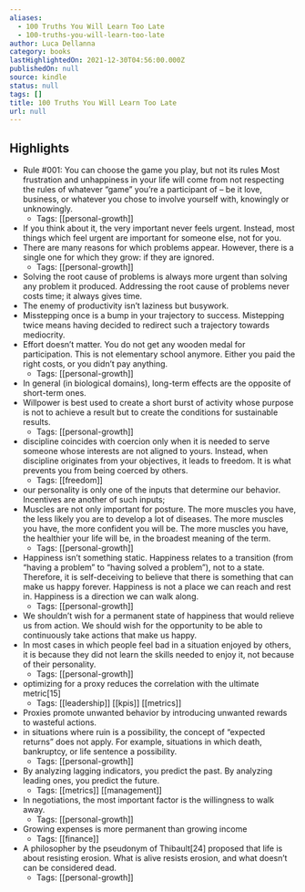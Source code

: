 ```yaml
---
aliases:
  - 100 Truths You Will Learn Too Late
  - 100-truths-you-will-learn-too-late
author: Luca Dellanna
category: books
lastHighlightedOn: 2021-12-30T04:56:00.000Z
publishedOn: null
source: kindle
status: null
tags: []
title: 100 Truths You Will Learn Too Late
url: null
---
```

## Highlights

- Rule #001: You can choose the game you play, but not its rules Most frustration and unhappiness in your life will come from not respecting the rules of whatever “game” you’re a participant of – be it love, business, or whatever you chose to involve yourself with, knowingly or unknowingly.
    - Tags: [[personal-growth]]
- If you think about it, the very important never feels urgent. Instead, most things which feel urgent are important for someone else, not for you.
- There are many reasons for which problems appear. However, there is a single one for which they grow: if they are ignored.
    - Tags: [[personal-growth]]
- Solving the root cause of problems is always more urgent than solving any problem it produced. Addressing the root cause of problems never costs time; it always gives time.
- The enemy of productivity isn’t laziness but busywork.
- Misstepping once is a bump in your trajectory to success. Mistepping twice means having decided to redirect such a trajectory towards mediocrity.
- Effort doesn’t matter. You do not get any wooden medal for participation. This is not elementary school anymore. Either you paid the right costs, or you didn’t pay anything.
    - Tags: [[personal-growth]]
- In general (in biological domains), long-term effects are the opposite of short-term ones.
- Willpower is best used to create a short burst of activity whose purpose is not to achieve a result but to create the conditions for sustainable results.
    - Tags: [[personal-growth]]
- discipline coincides with coercion only when it is needed to serve someone whose interests are not aligned to yours. Instead, when discipline originates from your objectives, it leads to freedom. It is what prevents you from being coerced by others.
    - Tags: [[freedom]]
- our personality is only one of the inputs that determine our behavior. Incentives are another of such inputs;
- Muscles are not only important for posture. The more muscles you have, the less likely you are to develop a lot of diseases. The more muscles you have, the more confident you will be. The more muscles you have, the healthier your life will be, in the broadest meaning of the term.
    - Tags: [[personal-growth]]
- Happiness isn’t something static. Happiness relates to a transition (from “having a problem” to “having solved a problem”), not to a state. Therefore, it is self-deceiving to believe that there is something that can make us happy forever. Happiness is not a place we can reach and rest in. Happiness is a direction we can walk along.
    - Tags: [[personal-growth]]
- We shouldn’t wish for a permanent state of happiness that would relieve us from action. We should wish for the opportunity to be able to continuously take actions that make us happy.
- In most cases in which people feel bad in a situation enjoyed by others, it is because they did not learn the skills needed to enjoy it, not because of their personality.
    - Tags: [[personal-growth]]
- optimizing for a proxy reduces the correlation with the ultimate metric[15]
    - Tags: [[leadership]] [[kpis]] [[metrics]]
- Proxies promote unwanted behavior by introducing unwanted rewards to wasteful actions.
- in situations where ruin is a possibility, the concept of “expected returns” does not apply. For example, situations in which death, bankruptcy, or life sentence a possibility.
    - Tags: [[personal-growth]]
- By analyzing lagging indicators, you predict the past. By analyzing leading ones, you predict the future.
    - Tags: [[metrics]] [[management]]
- In negotiations, the most important factor is the willingness to walk away.
    - Tags: [[personal-growth]]
- Growing expenses is more permanent than growing income
    - Tags: [[finance]]
- A philosopher by the pseudonym of Thibault[24] proposed that life is about resisting erosion. What is alive resists erosion, and what doesn’t can be considered dead.
    - Tags: [[personal-growth]]
